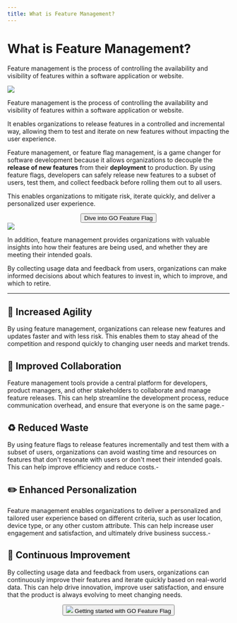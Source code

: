 ```yaml
---
title: What is Feature Management?
---
```



<h1 className={styles.title}>What is Feature Management?</h1>
<div className={styles.subtitle}>

  Feature management is the process of controlling the availability and visibility of features within a software application or website.

</div>
<img src={rollout} className={styles.roundImg}/>
<div className={styles.space3}></div>

Feature management is the process of controlling the availability and visibility of features within a software application or website.

It enables organizations to release features in a controlled and incremental way, allowing them to test and iterate on new features without impacting the user experience.

Feature management, or feature flag management, is a game changer for software development because it allows organizations to decouple the **release of new features** from their **deployment** to production.
By using feature flags, developers can safely release new features to a subset of users, test them, and collect feedback before rolling them out to all users.

This enables organizations to mitigate risk, iterate quickly, and deliver a personalized user experience.

<center>
  <Link to="/docs/">
    <button className="pushy__btn pushy__btn--md pushy__btn--red">
      <i className="fa-solid fa-screwdriver-wrench"></i> Dive into GO
      Feature Flag
    </button>
  </Link>
</center>

<div className={styles.space5}></div>
<img src={target} className={styles.roundImg}/>
<div className={styles.space3}></div>

In addition, feature management provides organizations with valuable insights into how their features are being used, and whether they are meeting their intended goals.

By collecting usage data and feedback from users, organizations can make informed decisions about which features to invest in, which to improve, and which to retire.

---

## 🤸 Increased Agility
By using feature management, organizations can release new features and updates faster and with less risk. This enables them to stay ahead of the competition and respond quickly to changing user needs and market trends.

<div className={styles.space1}></div>

## 👊 Improved Collaboration
Feature management tools provide a central platform for developers, product managers, and other stakeholders to collaborate and manage feature releases. This can help streamline the development process, reduce communication overhead, and ensure that everyone is on the same page.-

<div className={styles.space1}></div>

## ♻️ Reduced Waste
By using feature flags to release features incrementally and test them with a subset of users, organizations can avoid wasting time and resources on features that don't resonate with users or don't meet their intended goals. This can help improve efficiency and reduce costs.-

<div className={styles.space1}></div>

## ✏️ Enhanced Personalization
Feature management enables organizations to deliver a personalized and tailored user experience based on different criteria, such as user location, device type, or any other custom attribute. This can help increase user engagement and satisfaction, and ultimately drive business success.-

<div className={styles.space1}></div>

## 🔄 Continuous Improvement
By collecting usage data and feedback from users, organizations can continuously improve their features and iterate quickly based on real-world data. This can help drive innovation, improve user satisfaction, and ensure that the product is always evolving to meet changing needs.

<div className={styles.space5}></div>
<center>
  <Link to={'/docs'} >
    <button className="pushy__btn pushy__btn--md pushy__btn--black">
      <img src={logo} className={styles.logo}/>  Getting started with GO Feature Flag
    </button>
  </Link>
</center>